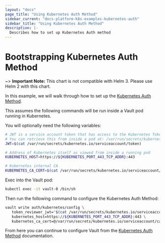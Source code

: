 ```yaml
---
layout: "docs"
page_title: "Using Kubernetes Auth Method"
sidebar_current: "docs-platform-k8s-examples-kubernetes-auth"
sidebar_title: "Using Kubernetes Auth Method"
description: |-
  Describes how to set up Kubernetes Auth method
---
```


# Bootstrapping Kubernetes Auth Method

~> **Important Note:** This chart is not compatible with Helm 3. Please use Helm 2 with this chart.

In this example, we will walk through how to set up the [Kubernetes Auth Method](/vault/docs/auth/kubernetes.html).

This assumes the following commands will be run inside a Vault pod running in Kubernetes.

You will optionally need the following variables:

```bash
# JWT is a service account token that has access to the Kubernetes TokenReview API
# You can retrieve this from inside a pod at: /var/run/secrets/kubernetes.io/serviceaccount/token
JWT=$(cat /var/run/secrets/kubernetes.io/serviceaccount/token)

# Address of Kubernetes itself as viewed from inside a running pod
KUBERNETES_HOST=https://${KUBERNETES_PORT_443_TCP_ADDR}:443

# Kubernetes internal CA
KUBERNETES_CA_CERT=$(cat /var/run/secrets/kubernetes.io/serviceaccount/ca.crt)
```

Exec into the Vault pod:

```bash
kubectl exec -it vault-0 /bin/sh
```

Then run the following command to configure the Kubernetes Auth Method:

```bash
vault write auth/kubernetes/config \
   token_reviewer_jwt="$(cat /var/run/secrets/kubernetes.io/serviceaccount/token)" \
   kubernetes_host=https://${KUBERNETES_PORT_443_TCP_ADDR}:443 \
   kubernetes_ca_cert=@/var/run/secrets/kubernetes.io/serviceaccount/ca.crt
```

From here you can continue to configure Vault from the [Kubernetes Auth Method](/vault/docs/auth/kubernetes.html) documentation.

